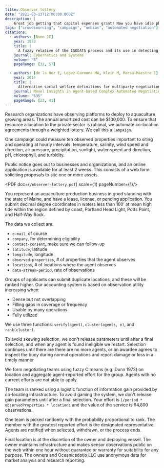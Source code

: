 ```yaml
---
title: Observer lottery
date: "2021-03-13T12:00:00.000Z"
description: |
    Great job getting that capital expenses grant! Now you have idle physical assets. Here is a pattern we like for demonstrating your largesse by automatically allocating things (buoys) to agents (sea farms). 
tags: ["crowdsourcing", "campaign", "unbias", "automated negotiation"]
citations:
  - authors: [Dunn JC]
    year: 1973
    title: |
      A fuzzy relative of the ISODATA process and its use in detecting compact well-separated clusters
    journal: Cybernetics and Systems
    volume: "3"
    pageRange: [32, 57]

  - authors: [de la Hoz E, Lopez-Carmona MA, Klein M, Marsa-Maestre I]
    year: 2014
    title: |
      Alternative social welfare definitions for multiparty negotiation protocols.
    journal: Novel Insights in Agent-based Complex Automated Negotiation, Studies in Computational Intelligence
    volume: "535"
    pageRange: [23, 41]
---
```


Research organizations have observing platforms to deploy to aquaculture growing areas. The annual amortized cost can be $100,000. To ensure that resource allocation to the private sector is rational, we automate co-location agreements through a weighted lottery. We call this a `Campaign`. 

One campaign could measure ten observed properties important to siting and operating at hourly intervals: temperature, salinity, wind speed and direction, air pressure, precipitation, sunlight, water speed and direction, pH, chlorophyll, and turbidity.

Public notice goes out to businesses and organizations, and an online application is available for at least 2 weeks. This consists of a web form soliciting proposals to site one or more assets. 

<PDF doc={`/observer-lottery.pdf`} scale={1} pageNumber={1}/>

You represent an aquaculture production business in good standing with the state of Maine, and have a lease, license, or pending application. You submit decimal degree coordinates in waters less than 100’ at mean high tide within the region defined by coast, Portland Head Light, Potts Point, and Half-Way Rock. 

The data we collect are: 
- `e-mail`, of course
- `company`, for determining eligibility
- `contact-consent`, make sure we can follow-up
- `latitude`, latitude
- `longitude`, longitude
- `observed-properties`, # of properties that the agent observes
- `locations`, # of locations where the agent observes
- `data-stream-period`, rate of observations

Groups of applicants can submit duplicate locations, and these will be ranked higher. Our accounting system is based on observation utility increasing when:

- Dense but not overlapping
- Filling gaps in coverage or frequency
- Usable by many operations
- Fully utilized

We use three functions: `verify(agent)`, `cluster(agents, n)`, and `rank(cluster)`. 

To avoid skewing selection, we don't release parameters until after a final selection, and when any agent is found ineligible we restart. Selection continues until there are there are no more agents, or an awardee agrees to inspect the buoy during normal operations and report damage or loss in a timely manner

We form negotiating teams using fuzzy C means (e.g. Dunn 1973) on location and aggregate agent-reported effort for the group. Agents with no current efforts are not able to apply.

The team is ranked using a logistic function of information gain provided by co-locating infrastructure. To avoid gaming the system, we don't release gain parameters until after a final selection. Your effort is `1/period * observedProperties * locations` and the value of the service is 64,800 observations. 

One team is picked randomly with the probability proportional to rank. The member with the greatest reported effort is the designated representative. Agents are notified when selected, withdrawn, or the process ends. 

Final location is at the discretion of the owner and deploying vessel. The owner maintains infrastructure and makes sensor observations public on the web within one hour without guarantee or warranty for suitability for any purpose. The owners and Oceanicsdotio LLC use anonymous data for market analysis and research reporting.
